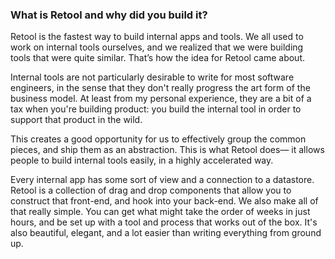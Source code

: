 ### What is Retool and why did you build it?

Retool is the fastest way to build internal apps and tools. We all used to work
on internal tools ourselves, and we realized that we were building tools that
were quite similar. That’s how the idea for Retool came about.

Internal tools are not particularly desirable to write for most software
engineers, in the sense that they don't really progress the art form of the
business model. At least from my personal experience, they are a bit of a tax
when you're building product: you build the internal tool in order to support
that product in the wild.

This creates a good opportunity for us to effectively group the common pieces,
and ship them as an abstraction. This is what Retool does— it allows people to
build internal tools easily, in a highly accelerated way.

Every internal app has some sort of view and a connection to a datastore. Retool
is a collection of drag and drop components that allow you to construct that
front-end, and hook into your back-end. We also make all of that really simple.
You can get what might take the order of weeks in just hours, and be set up with
a tool and process that works out of the box. It's also beautiful, elegant, and
a lot easier than writing everything from ground up.
